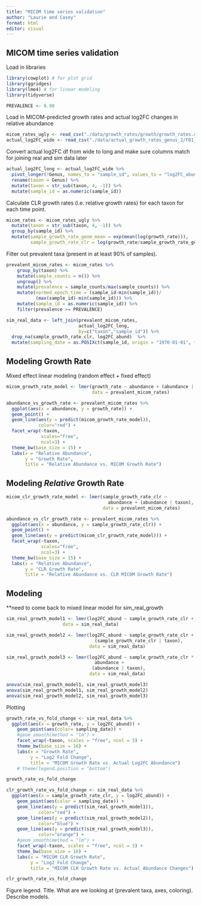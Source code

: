 ```yaml
---
title: "MICOM time series validation"
author: "Laurie and Casey"
format: html
editor: visual
---
```


## MICOM time series validation

Load in libraries

```r
library(cowplot) # for plot grid
library(ggridges)
library(lme4) # for linear modeling 
library(tidyverse)
```

```r
PREVALENCE <- 0.90
```

Load in MICOM-predicted growth rates and actual log2FC changes in relative abundance

```r
micom_rates_ugly <- read_csv("./data/growth_rates/growth/growth_rates.csv", show_col_types = FALSE)
actual_log2FC_wide <- read_csv("./data/actual_growth_rates_genus_2/F01_actual_growth_rates_by_genus.csv", show_col_types = FALSE)
```

Convert actual log2FC df from wide to long and make sure columns match for joining real and sim data later

```r
actual_log2FC_long <- actual_log2FC_wide %>% 
  pivot_longer(!Genus, names_to = "sample_id", values_to = "log2FC_abund") %>% 
  rename(taxon = Genus) %>% 
  mutate(taxon = str_sub(taxon, 4, -1)) %>% 
  mutate(sample_id = as.numeric(sample_id))
```

Calculate CLR growth rates (i.e. relative growth rates) for each taxon for each time point.

```r
micom_rates <- micom_rates_ugly %>% 
  mutate(taxon = str_sub(taxon, 4, -1)) %>% 
  group_by(sample_id) %>% 
  mutate(sample_growth_rate_geom_mean = exp(mean(log(growth_rate))),
         sample_growth_rate_clr = log(growth_rate/sample_growth_rate_geom_mean))
```

Filter out prevalent taxa (present in at least 90% of samples).

```r
prevalent_micom_rates <- micom_rates %>% 
    group_by(taxon) %>% 
    mutate(sample_counts = n()) %>% 
    ungroup() %>% 
    mutate(prevalence = sample_counts/max(sample_counts)) %>% 
    mutate(normed_epoch_time = (sample_id-min(sample_id))/
           (max(sample_id)-min(sample_id))) %>% 
    mutate(sample_id = as.numeric(sample_id)) %>% 
    filter(prevalence >= PREVALENCE)
```

```r
sim_real_data <- left_join(prevalent_micom_rates, 
                           actual_log2FC_long, 
                           by=c("taxon","sample_id")) %>% 
  drop_na(sample_growth_rate_clr, log2FC_abund)  %>%
  mutate(sampling_date = as.POSIXct(sample_id, origin = "1970-01-01", tz = "UTC"))
```

## Modeling Growth Rate

Mixed effect linear modeling (random effect + fixed effect)

```r
micom_growth_rate_model <- lmer(growth_rate ~ abundance + (abundance | taxon),
                                data = prevalent_micom_rates)
```

```r
abundance_vs_growth_rate <- prevalent_micom_rates %>% 
  ggplot(aes(x = abundance, y = growth_rate)) + 
  geom_point() +
  geom_line(aes(y = predict(micom_growth_rate_model)),
            color="red") +
  facet_wrap(~taxon,
             scales="free",
             ncol=3) +
  theme_bw(base_size = 15) +
  labs(x = "Relative Abundance",
       y = "Growth Rate",
       title = "Relative Abundance vs. MICOM Growth Rate")
```

## Modeling ***Relative*** Growth Rate

```r
micom_clr_growth_rate_model <- lmer(sample_growth_rate_clr ~ 
                                      abundance + (abundance | taxon),
                                    data = prevalent_micom_rates)
```

```r
abundance_vs_clr_growth_rate <- prevalent_micom_rates %>% 
  ggplot(aes(x = abundance, y = sample_growth_rate_clr)) + 
  geom_point() +
  geom_line(aes(y = predict(micom_clr_growth_rate_model))) +
  facet_wrap(~taxon,
             scales="free",
             ncol=3) +
  theme_bw(base_size = 15) +
  labs(x = "Relative Abundance",
       y = "CLR Growth Rate",
       title = "Relative Abundance vs. CLR MICOM Growth Rate")
```

## Modeling

\*\*need to come back to mixed linear model for sim_real_growth

```r
sim_real_growth_model1 <- lmer(log2FC_abund ~ sample_growth_rate_clr + (1 | taxon),
                     data = sim_real_data)

sim_real_growth_model2 <- lmer(log2FC_abund ~ sample_growth_rate_clr +
                                 (sample_growth_rate_clr | taxon),
                               data = sim_real_data)

sim_real_growth_model3 <- lmer(log2FC_abund ~ sample_growth_rate_clr * 
                                 abundance +
                                (abundance | taxon),
                               data = sim_real_data)

anova(sim_real_growth_model1, sim_real_growth_model3)
anova(sim_real_growth_model1, sim_real_growth_model2)
anova(sim_real_growth_model2, sim_real_growth_model3)
```

Plotting

```r
growth_rate_vs_fold_change <- sim_real_data %>% 
  ggplot(aes(x = growth_rate, y = log2FC_abund)) +
    geom_point(aes(color= sampling_date)) + 
    #geom_smooth(method = "lm") +
    facet_wrap(~taxon, scales = "free", ncol = 3) +
    theme_bw(base_size = 16) +
    labs(x = "Growth Rate",
         y = "Log2 Fold Change",
         title = "MICOM Growth Rate vs. Actual Log2FC Abundance")
    # theme(legend.position = "bottom")

growth_rate_vs_fold_change
```

```r
clr_growth_rate_vs_fold_change <- sim_real_data %>% 
  ggplot(aes(x = sample_growth_rate_clr, y = log2FC_abund)) +
    geom_point(aes(color = sampling_date)) + 
    geom_line(aes(y = predict(sim_real_growth_model1)),
            color="red") +
    geom_line(aes(y = predict(sim_real_growth_model2)),
            color="blue") +
    geom_line(aes(y = predict(sim_real_growth_model3)),
            color="orange") +
    #geom_smooth(method = "lm") +
    facet_wrap(~taxon, scales = "free", ncol = 3) +
    theme_bw(base_size = 16) +
    labs(x = "MICOM CLR Growth Rate",
         y = "Log2 Fold Change",
         title = "MICOM CLR Growth Rate vs. Actual Abundance Changes") 

clr_growth_rate_vs_fold_change
```

Figure legend. Title. What are we looking at (prevalent taxa, axes, coloring). Describe models.
